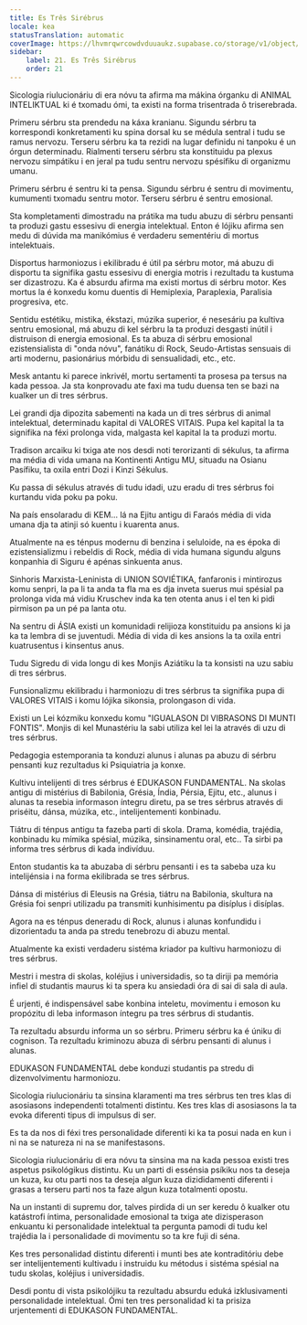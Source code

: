```yaml
---
title: Es Três Sirébrus
locale: kea
statusTranslation: automatic
coverImage: https://lhvmrqwrcowdvduuaukz.supabase.co/storage/v1/object/public/strapi-uploads/small_cover-educacion-fundamental.webp-2d51a7828a2b1309555be27f7e2a61a0.webp
sidebar:
    label: 21. Es Três Sirébrus
    order: 21
---
```

Sicologia riulucionáriu di era nóvu ta afirma ma mákina órganku di ANIMAL INTELIKTUAL ki é txomadu ómi, ta existi na forma trisentrada ô triserebrada.

Primeru sérbru sta prendedu na káxa kranianu. Sigundu sérbru ta korrespondi konkretamenti ku spina dorsal ku se médula sentral i tudu se ramus nervozu. Terseru sérbru ka ta rezidi na lugar definidu ni tanpoku é un órgun determinadu. Rialmenti terseru sérbru sta konstituidu pa plexus nervozu simpátiku i en jeral pa tudu sentru nervozu spésífiku di organizmu umanu.

Primeru sérbru é sentru ki ta pensa. Sigundu sérbru é sentru di movimentu, kumumenti txomadu sentru motor. Terseru sérbru é sentru emosional.

Sta kompletamenti dimostradu na prátika ma tudu abuzu di sérbru pensanti ta produzi gastu essesivu di energia intelektual. Enton é lójiku afirma sen medu di dúvida ma manikómius é verdaderu sementériu di mortus intelektuais.

Disportus harmoniozus i ekilibradu é útil pa sérbru motor, má abuzu di disportu ta signifika gastu essesivu di energia motris i rezultadu ta kustuma ser dizastrozu. Ka é absurdu afirma ma existi mortus di sérbru motor. Kes mortus la é konxedu komu duentis di Hemiplexia, Paraplexia, Paralisia progresiva, etc.

Sentidu estétiku, mistika, ékstazi, múzika superior, é nesesáriu pa kultiva sentru emosional, má abuzu di kel sérbru la ta produzi desgasti inútil i distruison di energia emosional. Es ta abuza di sérbru emosional ezistensialista di "onda nóvu", fanátiku di Rock, Seudo-Artistas sensuais di arti modernu, pasionárius mórbidu di sensualidadi, etc., etc.

Mesk antantu ki parece inkrivél, mortu sertamenti ta prosesa pa tersus na kada pessoa. Ja sta konprovadu ate faxi ma tudu duensa ten se bazi na kualker un di tres sérbrus.

Lei grandi dja dipozita sabementi na kada un di tres sérbrus di animal intelektual, determinadu kapital di VALORES VITAIS. Pupa kel kapital la ta signifika na féxi prolonga vida, malgasta kel kapital la ta produzi mortu.

Tradison arcaiku ki txiga ate nos desdi noti terorizanti di sékulus, ta afirma ma média di vida umana na Kontinenti Antigu MU, situadu na Osianu Pasífiku, ta oxila entri Dozi i Kinzi Sékulus.

Ku passa di sékulus através di tudu idadi, uzu eradu di tres sérbrus foi kurtandu vida poku pa poku.

Na país ensolaradu di KEM... lá na Ejitu antigu di Faraós média di vida umana dja ta atinji só kuentu i kuarenta anus.

Atualmente na es ténpus modernu di benzina i seluloide, na es époka di ezistensializmu i rebeldis di Rock, média di vida humana sigundu alguns konpanhia di Siguru é apénas sinkuenta anus.

Sinhoris Marxista-Leninista di UNION SOVIÉTIKA, fanfaronis i mintirozus komu senpri, la pa li ta anda ta fla ma es dja inveta suerus mui spésial pa prolonga vida má vidiu Kruschev inda ka ten otenta anus i el ten ki pidi pirmison pa un pé pa lanta otu.

Na sentru di ÁSIA existi un komunidadi relijioza konstituidu pa ansions ki ja ka ta lembra di se juventudi. Média di vida di kes ansions la ta oxila entri kuatrusentus i kinsentus anus.

Tudu Sigredu di vida longu di kes Monjis Aziátiku la ta konsisti na uzu sabiu di tres sérbrus.

Funsionalizmu ekilibradu i harmoniozu di tres sérbrus ta signifika pupa di VALORES VITAIS i komu lójika sikonsia, prolongason di vida.

Existi un Lei kózmiku konxedu komu "IGUALASON DI VIBRASONS DI MUNTI FONTIS". Monjis di kel Munastériu la sabi utiliza kel lei la através di uzu di tres sérbrus.

Pedagogia estemporania ta konduzi alunus i alunas pa abuzu di sérbru pensanti kuz rezultadus ki Psiquiatria ja konxe.

Kultivu intelijenti di tres sérbrus é EDUKASON FUNDAMENTAL. Na skolas antigu di mistérius di Babilonia, Grésia, Índia, Pérsia, Ejitu, etc., alunus i alunas ta resebia informason íntegru diretu, pa se tres sérbrus através di priséitu, dánsa, múzika, etc., intelijentementi konbinadu.

Tiátru di ténpus antigu ta fazeba parti di skola. Drama, komédia, trajédia, konbinadu ku mímika spésial, múzika, sinsinamentu oral, etc.. Ta sirbi pa informa tres sérbrus di kada indivíduu.

Enton studantis ka ta abuzaba di sérbru pensanti i es ta sabeba uza ku intelijénsia i na forma ekilibrada se tres sérbrus.

Dánsa di mistérius di Eleusis na Grésia, tiátru na Babilonia, skultura na Grésia foi senpri utilizadu pa transmiti kunhisimentu pa disíplus i disíplas.

Agora na es ténpus deneradu di Rock, alunus i alunas konfundidu i dizorientadu ta anda pa stredu tenebrozu di abuzu mental.

Atualmente ka existi verdaderu sistéma kriador pa kultivu harmoniozu di tres sérbrus.

Mestri i mestra di skolas, koléjius i universidadis, so ta diriji pa memória infiel di studantis maurus ki ta spera ku ansiedadi óra di sai di sala di aula.

É urjenti, é indispensável sabe konbina inteletu, movimentu i emoson ku propózitu di leba informason íntegru pa tres sérbrus di studantis.

Ta rezultadu absurdu informa un so sérbru. Primeru sérbru ka é úniku di cognison. Ta rezultadu kriminozu abuza di sérbru pensanti di alunus i alunas.

EDUKASON FUNDAMENTAL debe konduzi studantis pa stredu di dizenvolvimentu harmoniozu.

Sicologia riulucionáriu ta sinsina klaramenti ma tres sérbrus ten tres klas di asosiasons independenti totalmenti distintu. Kes tres klas di asosiasons la ta evoka diferenti tipus di impulsus di ser.

Es ta da nos di féxi tres personalidade diferenti ki ka ta posui nada en kun i ni na se natureza ni na se manifestasons.

Sicologia riulucionáriu di era nóvu ta sinsina ma na kada pessoa existi tres aspetus psikológikus distintu. Ku un parti di essénsia psíkiku nos ta deseja un kuza, ku otu parti nos ta deseja algun kuza dizididamenti diferenti i grasas a terseru parti nos ta faze algun kuza totalmenti opostu.

Na un instanti di supremu dor, talves pirdida di un ser keredu ô kualker otu katástrofi íntima, personalidade emosional ta txiga ate dizisperason enkuantu ki personalidade intelektual ta pergunta pamodi di tudu kel trajédia la i personalidade di movimentu so ta kre fuji di séna.

Kes tres personalidad distintu diferenti i munti bes ate kontraditóriu debe ser intelijentementi kultivadu i instruidu ku métodus i sistéma spésial na tudu skolas, koléjius i universidadis.

Desdi pontu di vista psikolójiku ta rezultadu absurdu eduká izklusivamenti personalidade intelektual. Ómi ten tres personalidad ki ta prisiza urjentementi di EDUKASON FUNDAMENTAL.

